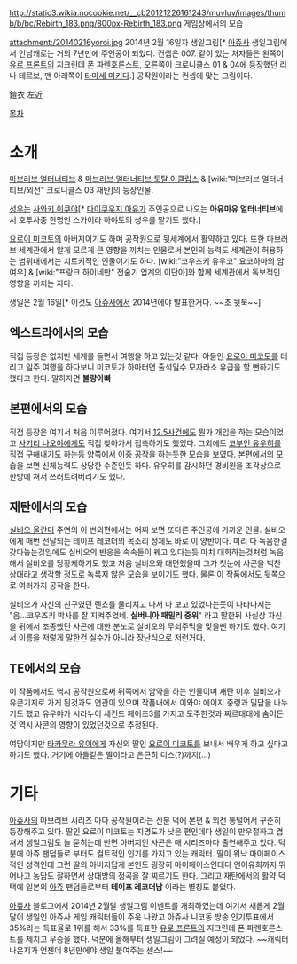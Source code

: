 http://static3.wikia.nocookie.net/__cb20121226161243/muvluv/images/thumb/b/bc/Rebirth_183.png/800px-Rebirth_183.png
게임상에서의 모습

attachment:/20140216yoroi.jpg
2014년 2월 16일자 생일그림[* [[아쥬]]사 생일그림에서 인남캐로는 거의 7년만에 주인공이 되었다. 컨셉은 007. 같이 있는 처자들은 왼쪽이 [[유로 프론트]]의 지크린데 폰 파렌호른스트, 오른쪽이 크로니클스 01 & 04에 등장했던 리나 테르보, 맨 아래쪽이 [[타마세 미키]]다.] 공작원이라는 컨셉에 맞는 그림이다. 

鎧衣 左近

[[목차]]

= 소개 = 
[[마브러브 얼터너티브]] & [[마브러브 얼터너티브 토탈 이클립스]] & [wiki:"마브러브 얼터너티브/외전" 크로니클스 03 재탄]의 등장인물. 

[[성우]]는 [[사와키 이쿠야]][* [[다이쿠우지 아유]]가 주인공으로 나오는 '''아유마유 얼터너티브'''에서 호투사중 한명인 스가이라 하야토의 성우를 맡기도 했다.] 

[[요로이 미코토]]의 아버지이기도 하며 공작원으로 뒷세계에서 활약하고 있다. 또한 마브러브 세계관에서 알게 모르게 큰 영향을 끼치는 인물로써 본인의 능력도 세계관이 허용하는 범위내에서는 치트키적인 인물이기도 하다. [wiki:"코우즈키 유우코" 요코하마의 암여우] & [wiki:"프랑크 하이네만" 전술기 업계의 이단아]와 함께 세계관에서 독보적인 영향을 끼치는 자다. 

생일은 2월 16일[* 이것도 [[아쥬]]사에서 2014년에야 발표한거다. ~~초 뒷북~~]

== 엑스트라에서의 모습 ==
직접 등장은 없지만 세계를 돌면서 여행을 하고 있는것 같다. 아들인 [[요로이 미코토]]를 데리고 일주 여행을 하다보니 미코토가 하마터면 출석일수 모자라소 유급을 할 뻔하기도 했다고 한다. 말하자면 '''불량아빠'''

== 본편에서의 모습 == 
직접 등장은 여기서 처음 이루어졌다. 여기서 [[12.5사건]]에도 뭔가 개입을 하는 모습이었고 [[사기리 나오야]]에게도 직접 찾아가서 접촉하기도 했었다. 그외에도 [[코부인 유우히]]를 직접 구해내기도 하는등 양쪽에서 이중 공작을 하는듯한 모습을 보였다. 본편에서의 모습을 보면 신체능력도 상당한 수준인듯 하다. 유우히를 감시하던 경비원을 조각상으로 한방에 쳐서 쓰러트려버리기도 했다.

== 재탄에서의 모습 == 
[[실비오 올란디]] 주연의 이 번외편에서는 어찌 보면 또다른 주인공에 가까운 인물. 실비오에게 매번 전달되는 테이프 레코더의 목소리 정체도 바로 이 양반이다. 미리 다 녹음한걸 갖다놓는것임에도 실비오의 반응을 속속들이 꿰고 있다는듯 마치 대화하는것처럼 녹음해서 실비오를 당황케하기도 했고 처음 실비오와 대면했을때 그가 첫눈에 사콘을 벅찬 상대라고 생각할 정도로 녹록지 않은 모습을 보이기도 했다. 물론 이 작품에서도 뒷쪽으로 여러가지 공작을 한다. 

실비오가 자신의 친구였던 렌쵸를 물리치고 나서 다 보고 있었다는듯이 나타나서는 "음...코우즈키 박사를 잘 지켜주었네. '''실버니아 패밀리 중위'''" 라고 말한뒤 사실상 자신을 뒤에서 조종했던 사콘에 대한 분노로 실비오의 무쇠주먹을 맞을뻔 하기도 했다. 여기서 이름을 저렇게 말한건 실수가 아니라 장난식으로 저런거다.   

== TE에서의 모습 == 
이 작품에서도 역시 공작원으로써 뒤쪽에서 암약을 하는 인물이며 재탄 이후 실비오가 유콘기지로 가게 된것과도 연관이 있으며 작품내에서 이와야 에이지 중령과 밀담을 나누기도 했고 유우야가 시라누이 세컨드 페이즈3를 가지고 도주한것과 짜르대대에 숨어든것 역시 사콘의 영향이 있었던것으로 추정된다.

여담이지만 [[타카무라 유이]]에게 자신의 딸인 [[요로이 미코토]]를 보내서 배우게 하고 싶다고 하기도 했다. 거기에 아들같은 딸이라고 은근히 디스(?)까지(...)

= 기타 =
[[아쥬]]사의 마브러브 시리즈 마다 공작원이라는 신분 덕에 본편 & 외전 통털어서 꾸준히 등장해주고 있다. 딸인 요로이 미코토는 지명도가 낮은 편인데다 생일이 만우절하고 겹쳐서 생일그림도 늘 묻히는데 반면 아버지인 사콘은 매 시리즈마다 출연해주고 있다. 덕분에 아쥬 팬덤들로 부터도 컬트적인 인기를 가지고 있는 캐릭터. 딸이 워낙 마이페이스적인 성격인데 그런 딸의 아버지답게 본인도 굉장히 마이페이스인데다 언어유희까지 뛰어나고 농담도 잘하면서 상대방의 정곡을 잘 찌르기도 한다. 그리고 재탄에서의 활약 덕택에 일본의 [[아쥬]] 팬덤들로부터 '''테이프 레코더남''' 이라는 별칭도 붙었다.

[[아쥬]]사 블로그에서 2014년 2월달 생일그림 이벤트를 개최하였는데 여기서 새롭게 2월달이 생일인 아쥬사 게임 캐릭터들이 주욱 나왔고 아쥬사 니코동 방송 인기투표에서 35%라는 득표율로 1위를 해서 33%를 득표한 [[유로 프론트]]의 지크린데 폰 파렌호른스트를 제치고 우승을 했다. 덕분에 올해부터 생일그림이 그려질 예정이 되었다. ~~캐릭터 나온지가 언젠데 8년만에야 생일 붙여주는 센스!~~

